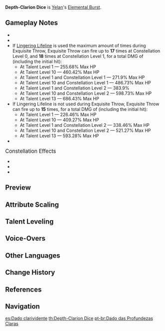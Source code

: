 {{Talent Infobox
|image         = Talent Depth-Clarion Dice.png
|character     = Yelan
|type          = Elemental Burst
|info          = Deals {{Color|AoE Hydro DMG}} and creates an "Exquisite Throw," which aids her in battle.<br /><br />'''Exquisite Throw'''<br />Follows the character around and will initiate a coordinated attack under the following circumstances, dealing {{Color|Hydro DMG}} based on Yelan's Max HP:
* Can occur once every second when your active character uses a [[Normal Attack]].
* Will occur each time Yelan's [[Lifeline]] explodes and hits opponents.
|energyCost    = 70
|CD            = 18s
|duration      = 15s
|attr1         = Skill DMG (% Max HP)
|value1        = 7.3 – 15.5%
|attr2         = Exquisite Throw DMG (% Max HP)
|value2        = 4.9×3 – 10.4×3%
|utility1      = AoE
|scale_att1    = HP
}}
{{Description|"A gambling addiction is going to do you no good. I mean, let me just do the math for you as the dealer. What do you think your odds of beating me are, when I have seven dice and you, only one?"}}
'''Depth-Clarion Dice''' is [[Yelan]]'s [[Elemental Burst]].

==Gameplay Notes==
* {{TalentNote|icd|Coordinated Attack DMG|2|3}}
* {{TalentNote|character=Yelan|talent=Depth-Clarion Dice|no snapshot|Exquisite Throw DMG}}
* If [[Lingering Lifeline]] is used the maximum amount of times during Exquisite Throw, Exquisite Throw can fire up to '''17''' times at Constellation Level 0, and '''18''' times at Constellation Level 1, for a total DMG of (including the initial hit):
** At Talent Level 1 &mdash; 255.68% Max HP
** At Talent Level 10 &mdash; 460.42% Max HP
** At Talent Level 1 and Constellation Level 1 &mdash; 271.9% Max HP
** At Talent Level 10 and Constellation Level 1 &mdash; 486.73% Max HP
** At Talent Level 1 and Constellation Level 2 &mdash; 383.9%
** At Talent Level 10 and Constellation Level 2 &mdash; 598.73% Max HP
** At Talent Level 13 &mdash; 686.43% Max HP
* If Lingering Lifeline is not used during Exquisite Throw, Exquisite Throw can fire up to '''15''' times, for a total DMG of (including the initial hit):
** At Talent Level 1 &mdash; 226.46% Max HP
** At Talent Level 10 &mdash; 409.27% Max HP
** At Talent Level 1 and Constellation Level 2 &mdash; 338.46% Max HP
** At Talent Level 10 and Constellation Level 2 &mdash; 521.27% Max HP
** At Talent Level 13 &mdash; 593.28% Max HP
* {{TalentNote|character=Yelan|talent=Depth-Clarion Dice|ascension|2|Adapt With Ease}}

;<big>Constellation Effects</big>
*{{TalentNote|constellation|2|Taking All Comers}}
*{{TalentNote|constellation|3|Beware the Trickster's Dice}}
*{{TalentNote|constellation|6|Winner Takes All}}

==Preview==
{{Preview
|file1    = Depth-Clarion Dice Preview
|caption1 = Depth-Clarion Dice

|file2    = Depth-Clarion Dice Exquisite Throw Preview
|caption2 = Exquisite Throw
}}
{{clr}}

==Attribute Scaling==
{{Talent Scaling
|talentType=Elemental Burst
|levels=14
|order=skilldmg,exquisitethrowdmg,duration,cd,energycost
|titles=Skill DMG (% Max HP),Exquisite Throw DMG (% Max HP),Duration,CD,Energy Cost
|skilldmg_1=7.31
|skilldmg_2=7.86
|skilldmg_3=8.4
|skilldmg_4=9.13
|skilldmg_5=9.68
|skilldmg_6=10.23
|skilldmg_7=10.96
|skilldmg_8=11.69
|skilldmg_9=12.42
|skilldmg_10=13.15
|skilldmg_11=13.89
|skilldmg_12=14.62
|skilldmg_13=15.53
|skilldmg_14=16.44

|exquisitethrowdmg_1=4.87×3
|exquisitethrowdmg_2=5.24×3
|exquisitethrowdmg_3=5.6×3
|exquisitethrowdmg_4=6.09×3
|exquisitethrowdmg_5=6.46×3
|exquisitethrowdmg_6=6.82×3
|exquisitethrowdmg_7=7.31×3
|exquisitethrowdmg_8=7.8×3
|exquisitethrowdmg_9=8.28×3
|exquisitethrowdmg_10=8.77×3
|exquisitethrowdmg_11=9.26×3
|exquisitethrowdmg_12=9.74×3
|exquisitethrowdmg_13=10.35×3
|exquisitethrowdmg_14=10.96×3

|duration=15s

|cd=18s

|energycost=70
}}

==Talent Leveling==
{{Talent Upgrade|Yelan}}

==Voice-Overs==
{{Talent VO|Depth-Clarion Dice}}

==Other Languages==
{{Other Languages
|en      = Depth-Clarion Dice
|zhs     = 渊图玲珑骰
|zhs_rm  = Yuāntú Línglóng Tóu<ref name="ZH 2.7 SP">Bilibili: [https://www.bilibili.com/video/BV1j5411R775 {{Lang|《原神》2.7版本「荒梦藏虞渊」前瞻特别节目}}]</ref>
|zht     = 淵圖玲瓏骰
|zht_rm  = Yuāntú Línglóng Tóu<ref name="ZH 2.7 SP" />
|zh_tl   = 
|ja      = 深謀玲瓏賽
|ja_rm   = Shinbou Reirou Sai{{Assumed}}
|ja_tl   = 
|ko      = {{tt|심오|深奧}}하고 {{tt|영롱|玲瓏}}한 주사위
|ko_rm   = Simohago Yeongronghan Jusawi
|ko_tl   = Deep-Brilliant Dice
|es      = Dado clarividente
|es_tl   = Claravoyant Dice
|fr      = Dé exquis des profondeurs
|fr_tl   = Exquisite Dice of the Depths
|ru      = Изысканные игральные кости
|ru_tl   = 
|th      = Depth-Clarion Dice
|vi      = Xúc Xắc Toan Tính
|vi_tl   = 
|de      = Würfel des Strategems
|de_tl   = Dice of the Stratagem
|id      = Depth-Clarion Dice
|pt      = Dado das Profundezas Claras
|pt_tl   = 
}}

==Change History==
{{Change History|2.7}}

==References==
{{Reflist}}

==Navigation==
{{Talent Navbox|Yelan}}
[[es:Dado clarividente]]
[[th:Depth-Clarion Dice]]
[[pt-br:Dado das Profundezas Claras]]